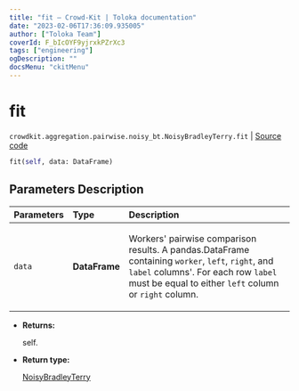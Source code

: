 ```yaml
---
title: "fit — Crowd-Kit | Toloka documentation"
date: "2023-02-06T17:36:09.935005"
author: ["Toloka Team"]
coverId: F_bIcOYF9yjrxkPZrXc3
tags: ["engineering"]
ogDescription: ""
docsMenu: "ckitMenu"
---
```


# fit
`crowdkit.aggregation.pairwise.noisy_bt.NoisyBradleyTerry.fit` | [Source code](https://github.com/Toloka/crowd-kit/blob/v1.2.0/crowdkit/aggregation/pairwise/noisy_bt.py#L69)

```python
fit(self, data: DataFrame)
```

## Parameters Description

| Parameters | Type | Description |
| :----------| :----| :-----------|
`data`|**DataFrame**|<p>Workers&#x27; pairwise comparison results. A pandas.DataFrame containing `worker`, `left`, `right`, and `label` columns&#x27;. For each row `label` must be equal to either `left` column or `right` column.</p>

* **Returns:**

  self.

* **Return type:**

  [NoisyBradleyTerry](/docs-new/crowd-kit/reference/crowdkit.aggregation.pairwise.noisy_bt.NoisyBradleyTerry)
